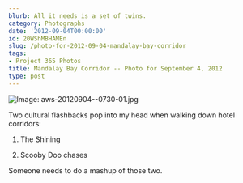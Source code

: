 ```yaml
---
blurb: All it needs is a set of twins.
category: Photographs
date: '2012-09-04T00:00:00'
id: 20WShMBHAMEn
slug: /photo-for-2012-09-04-mandalay-bay-corridor
tags:
- Project 365 Photos
title: Mandalay Bay Corridor -- Photo for September 4, 2012
type: post
---
```


![Image: aws-20120904--0730-01.jpg](/aws-20120904--0730-01.jpg)

Two cultural flashbacks pop into my head when walking down hotel corridors:

1. The Shining

2. Scooby Doo chases

Someone needs to do a mashup of those two.